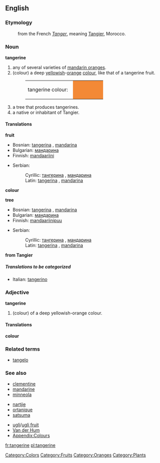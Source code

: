 {{wikipedia}}
==English==

===Etymology===
:from the French ''[[Tanger]]'', meaning [[Tangier]], Morocco.
===Noun===
'''tangerine'''

#any of several varieties of [[mandarin orange]]s.
#(colour) a deep [[yellow]]ish-[[orange]] [[colour]], like that of a tangerine fruit.
#:<table><tr><td>tangerine colour: &nbsp;</td><td bgcolor="#F38936" width="80">&nbsp; </td></tr></table>
#a tree that produces tangerines.
#a native or inhabitant of Tangier.

====Translations====
'''fruit'''
{{top}}
*Bosnian: [[tangerina]] {{f}}, [[mandarina]] {{f}}
*Bulgarian: [[мандарина]] {{f}}
*Finnish: [[mandaariini]]
{{mid}}
*Serbian:
*:Cyrillic: [[тангерина]] {{f}}, [[мандарина]] {{f}}
*:Latin: [[tangerina]] {{f}}, [[mandarina]] {{f}}
{{bottom}}

'''colour'''
{{top}}
{{mid}}
{{bottom}}

'''tree'''
{{top}}
*Bosnian: [[tangerina]] {{f}}, [[mandarina]] {{f}}
*Bulgarian: [[мандарина]] {{f}}
*Finnish: [[mandaariinipuu]]
{{mid}}
*Serbian:
*:Cyrillic: [[тангерина]] {{f}}, [[мандарина]] {{f}}
*:Latin: [[tangerina]] {{f}}, [[mandarina]] {{f}}
{{bottom}}

'''from Tangier'''
{{top}}
{{mid}}
{{bottom}}

=====Translations to be categorized=====
{{checktrans}}
<!--Remove this section once all of the translations below have been moved into the tables above.-->
*Italian: [[tangerino]] {{m}}

===Adjective===
'''tangerine'''

#(colour) of a deep yellowish-orange colour.

====Translations====
'''colour'''
{{top}}
{{mid}}
{{bottom}}

===Related terms===
*[[tangelo]]

===See also===
{{top}}
*[[clementine]]
*[[mandarine]]
*[[minneola]]
{{mid}}
*[[nartjie]]
*[[ortanique]]
*[[satsuma]]
{{mid}}
*[[ugli]]/[[ugli fruit]]
*[[Van der Hum]]
*[[Wiktionary_Appendix:Colours|Appendix:Colours]]
{{bottom}}

[[Category:Colors]]
[[Category:Fruits]]
[[Category:Oranges]]
[[Category:Plants]]

[[fr:tangerine]]
[[pl:tangerine]]